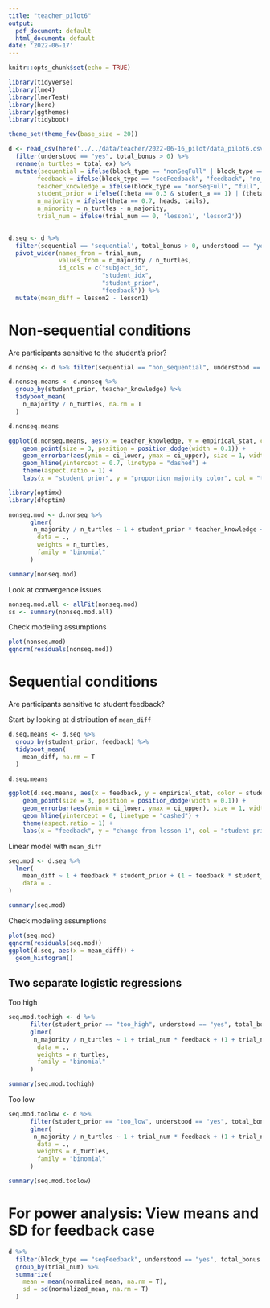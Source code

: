 ```yaml
---
title: "teacher_pilot6"
output:
  pdf_document: default
  html_document: default
date: '2022-06-17'
---
```


```r
knitr::opts_chunk$set(echo = TRUE)
```

```r
library(tidyverse)
library(lme4)
library(lmerTest)
library(here)
library(ggthemes)
library(tidyboot)

theme_set(theme_few(base_size = 20))
```

```r
d <- read_csv(here('../../data/teacher/2022-06-16_pilot/data_pilot6.csv')) %>% 
  filter(understood == "yes", total_bonus > 0) %>% 
  rename(n_turtles = total_ex) %>% 
  mutate(sequential = ifelse(block_type == "nonSeqFull" | block_type == "nonSeqPartial", "non_sequential", "sequential"),
        feedback = ifelse(block_type == "seqFeedback", "feedback", "no_feedback"),
        teacher_knowledge = ifelse(block_type == "nonSeqFull", "full", "partial"),
        student_prior = ifelse((theta == 0.3 & student_a == 1) | (theta == 0.7 & student_a == 9), "too_high", "too_low"),
        n_majority = ifelse(theta == 0.7, heads, tails),
        n_minority = n_turtles - n_majority,
        trial_num = ifelse(trial_num == 0, 'lesson1', 'lesson2')) 
  

d.seq <- d %>%
  filter(sequential == 'sequential', total_bonus > 0, understood == "yes") %>% 
  pivot_wider(names_from = trial_num,
              values_from = n_majority / n_turtles,
              id_cols = c("subject_id", 
                          "student_idx",
                          "student_prior", 
                          "feedback")) %>%
  mutate(mean_diff = lesson2 - lesson1) 
```

# Non-sequential conditions

Are participants sensitive to the student's prior? 

```r
d.nonseq <- d %>% filter(sequential == "non_sequential", understood == "yes", total_bonus > 0)

d.nonseq.means <- d.nonseq %>% 
  group_by(student_prior, teacher_knowledge) %>% 
  tidyboot_mean(
    n_majority / n_turtles, na.rm = T
  )

d.nonseq.means
```

```r
ggplot(d.nonseq.means, aes(x = teacher_knowledge, y = empirical_stat, color = student_prior)) + 
    geom_point(size = 3, position = position_dodge(width = 0.1)) + 
    geom_errorbar(aes(ymin = ci_lower, ymax = ci_upper), size = 1, width = 0, position = position_dodge(width = 0.1)) + 
    geom_hline(yintercept = 0.7, linetype = "dashed") +
    theme(aspect.ratio = 1) + 
    labs(x = "student prior", y = "proportion majority color", col = "teacher knowledge", title = "one-shot teaching")
```



```r
library(optimx)
library(dfoptim)

nonseq.mod <- d.nonseq %>% 
      glmer(
       n_majority / n_turtles ~ 1 + student_prior * teacher_knowledge + (1 + student_prior * teacher_knowledge | subject_id), 
        data = .,
        weights = n_turtles,
        family = "binomial"
      )

summary(nonseq.mod)
```

Look at convergence issues 

```r
nonseq.mod.all <- allFit(nonseq.mod)
ss <- summary(nonseq.mod.all)
```

Check modeling assumptions

```r
plot(nonseq.mod)
qqnorm(residuals(nonseq.mod))
```


# Sequential conditions

Are participants sensitive to student feedback? 

Start by looking at distribution of `mean_diff`

```r
d.seq.means <- d.seq %>% 
  group_by(student_prior, feedback) %>% 
  tidyboot_mean(
    mean_diff, na.rm = T
  )

d.seq.means
```

```r
ggplot(d.seq.means, aes(x = feedback, y = empirical_stat, color = student_prior)) + 
    geom_point(size = 3, position = position_dodge(width = 0.1)) + 
    geom_errorbar(aes(ymin = ci_lower, ymax = ci_upper), size = 1, width = 0, position = position_dodge(width = 0.1)) + 
    geom_hline(yintercept = 0, linetype = "dashed") +
    theme(aspect.ratio = 1) + 
    labs(x = "feedback", y = "change from lesson 1", col = "student prior", title = "sequential conditions")
```


Linear model with `mean_diff`
```r
seq.mod <- d.seq %>% 
  lmer(
    mean_diff ~ 1 + feedback * student_prior + (1 + feedback * student_prior | subject_id), 
    data = .
)

summary(seq.mod)
```

Check modeling assumptions
```r
plot(seq.mod)
qqnorm(residuals(seq.mod))
ggplot(d.seq, aes(x = mean_diff)) + 
  geom_histogram()
```

## Two separate logistic regressions

Too high
```r
seq.mod.toohigh <- d %>% 
      filter(student_prior == "too_high", understood == "yes", total_bonus > 0) %>% 
      glmer(
       n_majority / n_turtles ~ 1 + trial_num * feedback + (1 + trial_num * feedback | subject_id), 
        data = .,
        weights = n_turtles,
        family = "binomial"
      )

summary(seq.mod.toohigh)
```      

Too low
```r
seq.mod.toolow <- d %>% 
      filter(student_prior == "too_low", understood == "yes", total_bonus > 0) %>% 
      glmer(
       n_majority / n_turtles ~ 1 + trial_num * feedback + (1 + trial_num * feedback | subject_id), 
        data = .,
        weights = n_turtles,
        family = "binomial"
      )

summary(seq.mod.toolow)
```

# For power analysis: View means and SD for feedback case

```r
d %>%
  filter(block_type == "seqFeedback", understood == "yes", total_bonus > 0) %>%
  group_by(trial_num) %>%
  summarize(
    mean = mean(normalized_mean, na.rm = T),
    sd = sd(normalized_mean, na.rm = T)
  )
```
